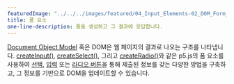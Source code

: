 ---
featuredImage: "../../../images/featured/04_Input_Elements-02_DOM_Form_Elements-thumbnail.png"
title: 폼 요소
one-line-description: 폼을 생성하고 그 결과에 응답합니다.
---

<a href="https://developer.mozilla.org/en-US/docs/Web/API/Document_Object_Model" target="_blank">Document Object Model</a> 혹은 DOM은 웹 페이지의 결과로 나오는 구조를 나타냅니다.
<a href="https://p5js.org/reference/#/p5/createInput" target="_blank">createInput()</a>,
<a href="https://p5js.org/reference/#/p5/createSelect" target="_blank">createSelect()</a>,
그리고 <a href="https://p5js.org/reference/#/p5/createRadio" target="_blank">createRadio()</a>와 같은 p5.js의 폼 요소를 사용하여 <a href="https://developer.mozilla.org/en-US/docs/Web/HTML/Element/select" target="_blank">선택</a>, <a href="https://developer.mozilla.org/en-US/docs/Web/HTML/Element/input" target="_blank">입력</a> 또는 <a href="https://developer.mozilla.org/en-US/docs/Web/HTML/Element/input/radio" target="_blank">라디오 버튼</a>을 통해 제출된 정보를 갖는 다양한 방법을 구축하고, 그 정보를 기반으로 DOM을 업데이트할 수 있습니다.
